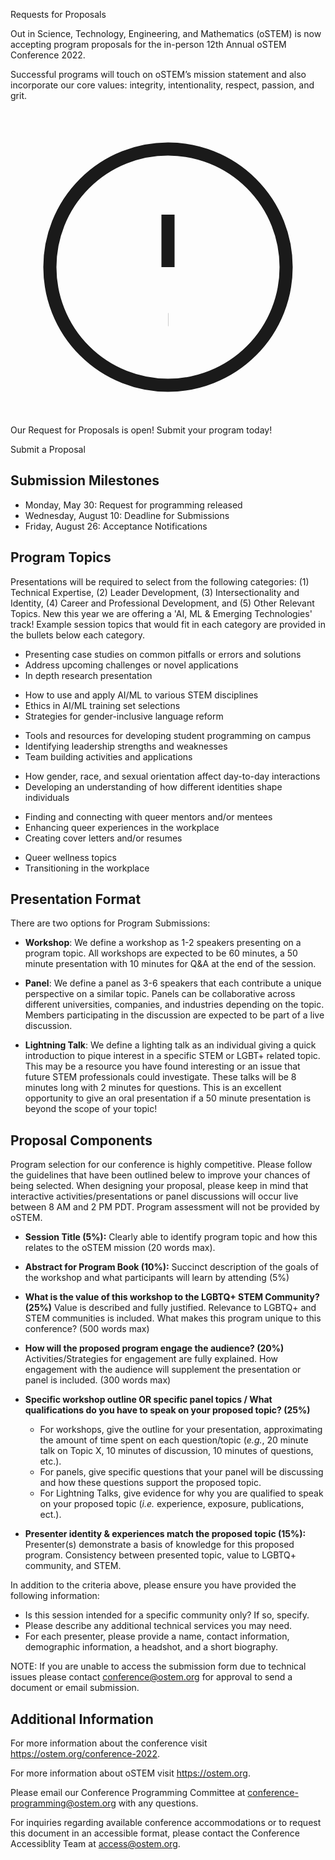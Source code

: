 
<SiteLayout title="Request for Proposals">

<div className="border-b-4 border-mulberry border-solid pb-4 mb-4 text-center">
    <p className="text-5xl font-display font-black">Requests for Proposals</p>
</div>


Out in Science, Technology, Engineering, and Mathematics (oSTEM) is now
accepting program proposals for the in-person 12th Annual oSTEM Conference 2022.

Successful programs will touch on oSTEM’s mission statement and also incorporate
our core values: integrity, intentionality, respect, passion, and grit.

<div className="bg-tint-spruce-light text-2xl mt-4 p-8 rounded">
    <p className="flex items-center">
        <svg xmlns="http://www.w3.org/2000/svg" className="h-6 w-6 mr-3" fill="none" viewBox="0 0 24 24" stroke="currentColor">
            <path strokeLinecap="round" strokeLinejoin="round" strokeWidth={2} d="M12 8v4m0 4h.01M21 12a9 9 0 11-18 0 9 9 0 0118 0z" />
        </svg>
        Our Request for Proposals is open! Submit your program today!
    </p>
    <CTAButton onClick={"https://form.jotform.com/211237107190142"}>
      Submit a Proposal
    </CTAButton>
</div>                



## Submission Milestones

- Monday, May 30: Request for programming released
- Wednesday, August 10: Deadline for Submissions
- Friday, August 26: Acceptance Notifications

## Program Topics

Presentations will be required to select from the following categories: (1)
Technical Expertise, (2) Leader Development, (3) Intersectionality and
Identity, (4) Career and Professional Development, and (5) Other Relevant
Topics. New this year we are offering a 'AI, ML & Emerging Technologies' track!
Example session topics that would fit in each category are provided in
the bullets below each category.

<div className="grid gap-8 sm:grid-cols-2 my-8">
<TopicSquare title="Technical Expertise" borderColor="border-red-500">

 - Presenting case studies on common pitfalls or errors and solutions
 - Address upcoming challenges or novel applications
 - In depth research presentation

</TopicSquare>
<TopicSquare title="AI, ML & Emerging Technologies" borderColor="border-orange-500">
    
 - How to use and apply AI/ML to various STEM disciplines
 - Ethics in AI/ML training set selections
 - Strategies for gender-inclusive language reform
 
</TopicSquare>
<TopicSquare title="Leader Development" borderColor="border-yellow-500">

- Tools and resources for developing student programming on campus
- Identifying leadership strengths and weaknesses
- Team building activities and applications

</TopicSquare>
<TopicSquare title="Intersectionality and Identity" borderColor="border-green-500">

- How gender, race, and sexual orientation affect day-to-day interactions
- Developing an understanding of how different identities shape individuals

</TopicSquare>
<TopicSquare title="Career and Professional Development" borderColor="border-blue-500">

- Finding and connecting with queer mentors and/or mentees
- Enhancing queer experiences in the workplace
- Creating cover letters and/or resumes

</TopicSquare>
<TopicSquare title="Other Relevant Topics" borderColor="border-purple-500">

- Queer wellness topics
- Transitioning in the workplace

</TopicSquare>
</div>

## Presentation Format

There are two options for Program Submissions:

- **Workshop**: We define a workshop as 1-2 speakers presenting on a program
  topic. All workshops are expected to be 60 minutes, a 50 minute presentation
  with 10 minutes for Q&amp;A at the end of the session.

- **Panel**: We define a panel as 3-6 speakers that each contribute a unique
  perspective on a similar topic. Panels can be collaborative across different
  universities, companies, and industries depending on the topic. Members
  participating in the discussion are expected to be part of a live discussion.
- **Lightning Talk**: We define a lighting talk as an individual
  giving a quick introduction to pique interest in a specific STEM or LGBT+
  related topic. This may be a resource you have found interesting or an issue
  that future STEM professionals could investigate. These talks will be 8
  minutes long with 2 minutes for questions. This is an excellent opportunity to
  give an oral presentation if a 50 minute presentation is beyond the scope of
  your topic!

## Proposal Components

Program selection for our conference is highly competitive. Please follow the
guidelines that have been outlined belew to improve your chances of being
selected. When designing your proposal, please keep in mind that interactive
activities/presentations or panel discussions will occur live between 8 AM and 2
PM PDT. Program assessment will not be provided by oSTEM.

- **Session Title (5%):** Clearly able to identify program topic and how this
  relates to the oSTEM mission (20 words max).
- **Abstract for Program Book (10%):** Succinct description of the goals of the
  workshop and what participants will learn by attending (5%)
- **What is the value of this workshop to the LGBTQ+ STEM Community? (25%)**
  Value is described and fully justified. Relevance to LGBTQ+ and STEM
  communities is included. What makes this program unique to this conference?
  (500 words max)
- **How will the proposed program engage the audience? (20%)**
  Activities/Strategies for engagement are fully explained. How engagement with
  the audience will supplement the presentation or panel is included. (300 words
  max)

- **Specific workshop outline OR specific panel topics / What qualifications do
  you have to speak on your proposed topic? (25%)**

  - For workshops, give the outline for your presentation, approximating the
    amount of time spent on each question/topic (_e.g._, 20 minute talk on Topic
    X, 10 minutes of discussion, 10 minutes of questions, etc.).
  - For panels, give specific questions that your panel will be discussing and
    how these questions support the proposed topic.
  - For Lightning Talks, give evidence for why you are qualified to speak on
    your proposed topic (_i.e._ experience, exposure, publications, ect.).

- **Presenter identity & experiences match the proposed topic (15%):**
  Presenter(s) demonstrate a basis of knowledge for this proposed program.
  Consistency between presented topic, value to LGBTQ+ community, and STEM.

In addition to the criteria above, please ensure you have provided the following
information:

- Is this session intended for a specific community only? If so, specify.
- Please describe any additional technical services you may need.
- For each presenter, please provide a name, contact information, demographic
  information, a headshot, and a short biography.

NOTE: If you are unable to access the submission form due to technical issues
please contact conference@ostem.org for approval to send a document or email
submission.

## Additional Information

For more information about the conference visit
https://ostem.org/conference-2022.

For more information about oSTEM visit https://ostem.org.

Please email our Conference Programming Committee at
conference-programming@ostem.org with any questions.

For inquiries regarding available conference accommodations or to request this
document in an accessible format, please contact the Conference Accessiblity Team at access@ostem.org.

</SiteLayout>
